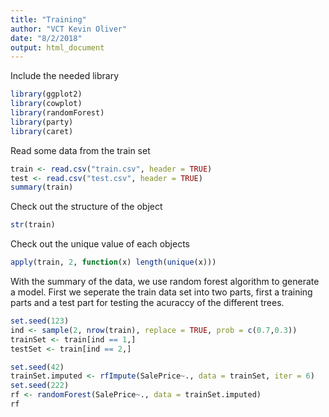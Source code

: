 ```yaml
---
title: "Training"
author: "VCT Kevin Oliver"
date: "8/2/2018"
output: html_document
---
```


Include the needed library

```r
library(ggplot2)
library(cowplot)
library(randomForest)
library(party)
library(caret)
```

Read some data from the train set
```r
train <- read.csv("train.csv", header = TRUE)
test <- read.csv("test.csv", header = TRUE)
summary(train)
```
Check out the structure of the object
```r
str(train)
```

Check out the unique value of each objects
```r
apply(train, 2, function(x) length(unique(x)))
```
With the summary of the data, we use random forest algorithm to generate a model. First we seperate the train data set into two parts, first a training parts and a test part for testing the acuraccy of the different trees.
```r

set.seed(123)
ind <- sample(2, nrow(train), replace = TRUE, prob = c(0.7,0.3))
trainSet <- train[ind == 1,]
testSet <- train[ind == 2,]

set.seed(42)
trainSet.imputed <- rfImpute(SalePrice~., data = trainSet, iter = 6)
set.seed(222)
rf <- randomForest(SalePrice~., data = trainSet.imputed)
rf

```